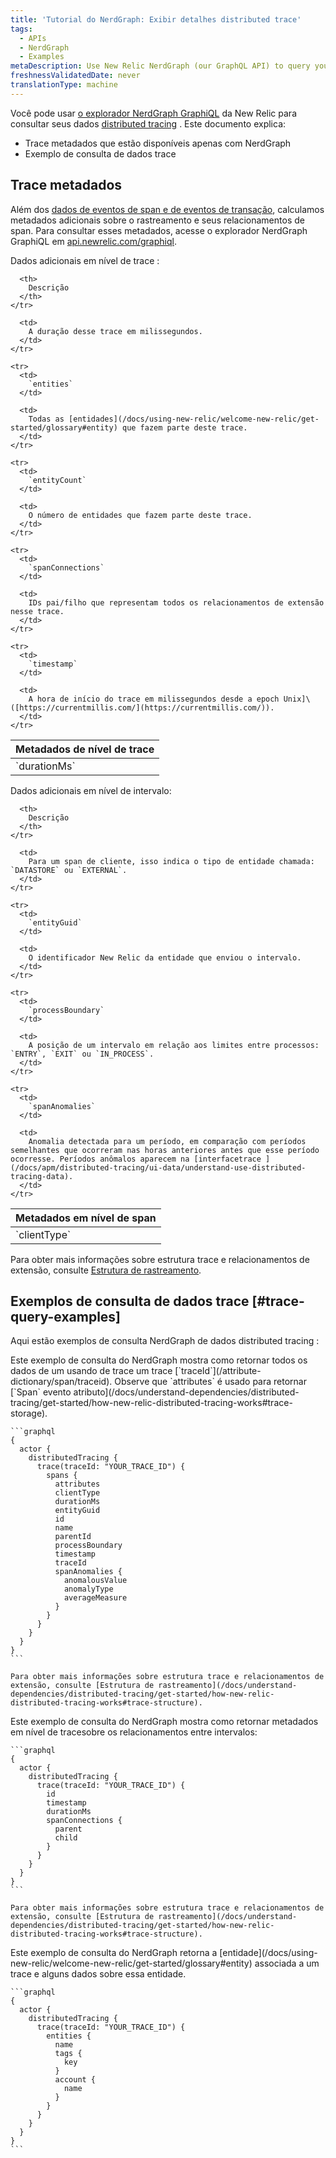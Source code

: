 ```yaml
---
title: 'Tutorial do NerdGraph: Exibir detalhes distributed trace'
tags:
  - APIs
  - NerdGraph
  - Examples
metaDescription: Use New Relic NerdGraph (our GraphQL API) to query your distributed trace data.
freshnessValidatedDate: never
translationType: machine
---
```


Você pode usar [o explorador NerdGraph GraphiQL](https://api.newrelic.com/graphiql) da New Relic para consultar seus dados [distributed tracing](/docs/understand-dependencies/distributed-tracing/get-started/introduction-distributed-tracing) . Este documento explica:

* Trace metadados que estão disponíveis apenas com NerdGraph
* Exemplo de consulta de dados trace

## Trace metadados

Além dos [dados de eventos de span e de eventos de transação](/docs/understand-dependencies/distributed-tracing/get-started/how-new-relic-distributed-tracing-works#trace-structure), calculamos metadados adicionais sobre o rastreamento e seus relacionamentos de span. Para consultar esses metadados, acesse o explorador NerdGraph GraphiQL em [api.newrelic.com/graphiql](https://api.newrelic.com/graphiql).

Dados adicionais em nível de trace :

<table>
  <thead>
    <tr>
      <th style={{ width: "180px" }}>
        Metadados de nível de trace
      </th>

      <th>
        Descrição
      </th>
    </tr>
  </thead>

  <tbody>
    <tr>
      <td>
        `durationMs`
      </td>

      <td>
        A duração desse trace em milissegundos.
      </td>
    </tr>

    <tr>
      <td>
        `entities`
      </td>

      <td>
        Todas as [entidades](/docs/using-new-relic/welcome-new-relic/get-started/glossary#entity) que fazem parte deste trace.
      </td>
    </tr>

    <tr>
      <td>
        `entityCount`
      </td>

      <td>
        O número de entidades que fazem parte deste trace.
      </td>
    </tr>

    <tr>
      <td>
        `spanConnections`
      </td>

      <td>
        IDs pai/filho que representam todos os relacionamentos de extensão nesse trace.
      </td>
    </tr>

    <tr>
      <td>
        `timestamp`
      </td>

      <td>
        A hora de início do trace em milissegundos desde a epoch Unix]\([https://currentmillis.com/](https://currentmillis.com/)).
      </td>
    </tr>
  </tbody>
</table>

Dados adicionais em nível de intervalo:

<table>
  <thead>
    <tr>
      <th style={{ width: "180px" }}>
        Metadados em nível de span
      </th>

      <th>
        Descrição
      </th>
    </tr>
  </thead>

  <tbody>
    <tr>
      <td>
        `clientType`
      </td>

      <td>
        Para um span de cliente, isso indica o tipo de entidade chamada: `DATASTORE` ou `EXTERNAL`.
      </td>
    </tr>

    <tr>
      <td>
        `entityGuid`
      </td>

      <td>
        O identificador New Relic da entidade que enviou o intervalo.
      </td>
    </tr>

    <tr>
      <td>
        `processBoundary`
      </td>

      <td>
        A posição de um intervalo em relação aos limites entre processos: `ENTRY`, `EXIT` ou `IN_PROCESS`.
      </td>
    </tr>

    <tr>
      <td>
        `spanAnomalies`
      </td>

      <td>
        Anomalia detectada para um período, em comparação com períodos semelhantes que ocorreram nas horas anteriores antes que esse período ocorresse. Períodos anômalos aparecem na [interfacetrace ](/docs/apm/distributed-tracing/ui-data/understand-use-distributed-tracing-data).
      </td>
    </tr>
  </tbody>
</table>

Para obter mais informações sobre estrutura trace e relacionamentos de extensão, consulte [Estrutura de rastreamento](/docs/understand-dependencies/distributed-tracing/get-started/how-new-relic-distributed-tracing-works#trace-structure).

## Exemplos de consulta de dados trace [#trace-query-examples]

Aqui estão exemplos de consulta NerdGraph de dados distributed tracing :

<CollapserGroup>
  <Collapser id="traceid" title="Consulta por ID trace">
    Este exemplo de consulta do NerdGraph mostra como retornar todos os dados de um usando de trace um trace [`traceId`](/attribute-dictionary/span/traceid). Observe que `attributes` é usado para retornar [`Span` evento atributo](/docs/understand-dependencies/distributed-tracing/get-started/how-new-relic-distributed-tracing-works#trace-storage).

    ```graphql
    {
      actor {
        distributedTracing {
          trace(traceId: "YOUR_TRACE_ID") {
            spans {
              attributes
              clientType
              durationMs
              entityGuid
              id
              name
              parentId
              processBoundary
              timestamp
              traceId
              spanAnomalies {
                anomalousValue
                anomalyType
                averageMeasure
              }
            }
          }
        }
      }
    }
    ```

    Para obter mais informações sobre estrutura trace e relacionamentos de extensão, consulte [Estrutura de rastreamento](/docs/understand-dependencies/distributed-tracing/get-started/how-new-relic-distributed-tracing-works#trace-structure).
  </Collapser>

  <Collapser id="trace-data" title="Consulta span dados de relacionamento">
    Este exemplo de consulta do NerdGraph mostra como retornar metadados em nível de tracesobre os relacionamentos entre intervalos:

    ```graphql
    {
      actor {
        distributedTracing {
          trace(traceId: "YOUR_TRACE_ID") {
            id
            timestamp
            durationMs
            spanConnections {
              parent
              child
            }
          }
        }
      }
    }
    ```

    Para obter mais informações sobre estrutura trace e relacionamentos de extensão, consulte [Estrutura de rastreamento](/docs/understand-dependencies/distributed-tracing/get-started/how-new-relic-distributed-tracing-works#trace-structure).
  </Collapser>

  <Collapser id="entity-data" title="Consultar dados da entidade em um trace">
    Este exemplo de consulta do NerdGraph retorna a [entidade](/docs/using-new-relic/welcome-new-relic/get-started/glossary#entity) associada a um trace e alguns dados sobre essa entidade.

    ```graphql
    {
      actor {
        distributedTracing {
          trace(traceId: "YOUR_TRACE_ID") {
            entities {
              name
              tags {
                key
              }
              account {
                name
              }
            }
          }
        }
      }
    }
    ```
  </Collapser>
</CollapserGroup>
